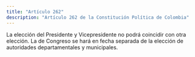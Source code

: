 ```yaml
---
title: "Artículo 262"
description: "Artículo 262 de la Constitución Política de Colombia"
---
```


La elección del Presidente y Vicepresidente no podrá coincidir con otra elección. La de Congreso se hará en fecha separada de la elección de autoridades departamentales y municipales.
